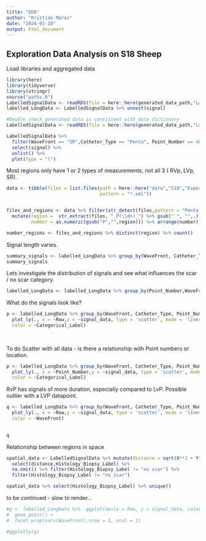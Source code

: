 ```yaml
---
title: "EDA"
author: "Kristian Maras"
date: "2024-01-18"
output: html_document
---
```


## Exploration Data Analysis on S18 Sheep

Load libraries and aggregated data
```r
library(here)
library(tidyverse)
library(stringr)
source("paths.R")
LabelledSignalData <- readRDS(file = here::here(generated_data_path,"LabelledSignalDataS18.rds"))
labelled_LongData <- LabelledSignalData %>% unnest(signal)
```

```r
#Double check generated data is consistent with data dictionary
LabelledSignalData <- readRDS(file = here::here(generated_data_path,"LabelledSignalDataS18.rds"))

LabelledSignalData %>%
  filter(WaveFront == "SR",Catheter_Type == "Penta", Point_Number == 4815) %>%
  select(signal) %>%
  unlist() %>%
  plot(type = "l")

```

Most regions only have 1 or 2 types of measurements, not all 3 ( RVp, LVp, SR).

```r
data <- tibble(files = list.files(path = here::here("data","S18","Export_Analysis-01_05_2024-17-02-34"),
                                  pattern = "*.xml"))


files_and_regions <- data %>% filter(str_detect(files,pattern = "Penta.*Export")) %>% 
  mutate(region =  str_extract(files, "_P(\\d+)_") %>% gsub("_", "",.), 
         number = as.numeric(gsub("P","",region))) %>% arrange(number)

number_regions <- files_and_regions %>% distinct(region) %>% count()

```


Signal length varies. 
```r

summary_signals <- labelled_LongData %>% group_by(WaveFront, Catheter_Type, Point_Number) %>%  summarise(n = n()) %>% arrange(n)
summary_signals
```

Lets investigate the distribution of signals and see what influences the scar / no scar category.

```r
labelled_LongData <- labelled_LongData %>% group_by(Point_Number,WaveFront, Catheter_Type) %>% mutate(Row = row_number()) %>% ungroup()


```

What do the signals look like?

```r
p <- labelled_LongData %>% group_by(WaveFront, Catheter_Type, Point_Number) %>% 
  plot_ly(., x = ~Row,y = ~signal_data, type = 'scatter', mode = 'lines',
  color = ~Categorical_Label) 
  
  
```

To do Scatter with all data - is there a relationship with Point numbers or location.
```r

p <- labelled_LongData %>% group_by(WaveFront, Catheter_Type, Point_Number) %>% 
  plot_ly(., x = ~Point_Number,y = ~signal_data, type = 'scatter', mode = 'markers',
  color = ~Categorical_Label) 


```

RvP has signals of more duration, especially compared to LvP. 
Possible outlier with a LVP datapoint.


```r


 
q <- labelled_LongData %>% group_by(WaveFront, Catheter_Type, Point_Number) %>% 
  plot_ly(., x = ~Row,y = ~signal_data, type = 'scatter', mode = 'lines',
  color = ~WaveFront) 
  

q

```
Relationship between regions in space

```r
spatial_data <- LabelledSignalData %>% mutate(distance = sqrt(X**2 + Y**2 + Z**2)) %>% 
  select(distance,Histology_Biopsy_Label) %>% 
  na.omit() %>% filter(Histology_Biopsy_Label != "no scar") %>% 
  filter(Histology_Biopsy_Label != "no_scar")

spatial_data %>% select(Histology_Biopsy_Label) %>% unique()

```
to be continued - slow to render...

```r
#g <- labelled_LongData %>%  ggplot(aes(x = Row, y = signal_data, color = Categorical_Label)) +
#  geom_point() + 
#  facet_wrap(vars(WaveFront),nrow = 3, ncol = 1)

#ggplotly(g)



```



